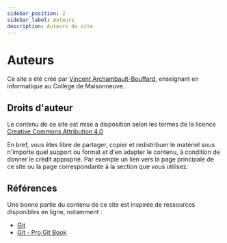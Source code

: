 ```yaml
---
sidebar_position: 2
sidebar_label: Auteurs
description: Auteurs du site
---
```


# Auteurs

Ce site a été créé par [Vincent Archambault-Bouffard](https://github.com/archambaultv-prof), enseignant en informatique
au Collège de Maisonneuve.

## Droits d'auteur

Le contenu de ce site est mise à disposition selon les termes de la licence
[Creative Commons Attribution 4.0](https://creativecommons.org/licenses/by/4.0/deed.fr)

En bref, vous êtes libre de partager, copier et redistribuer le matériel sous n'importe
quel support ou format et d'en adapter le contenu, à condition de donner le
crédit approprié. Par exemple un lien vers la page principale de ce site ou la page
correspondante à la section que vous utilisez.

## Références

Une bonne partie du contenu de ce site est inspirée de ressources
disponibles en ligne, notamment :

- [Git](https://git-scm.com)
- [Git - Pro Git Book](https://git-scm.com/book/en/v2)